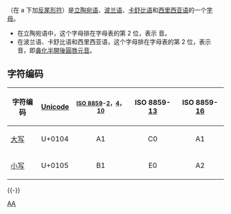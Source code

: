 {{Unreferenced|time=2017-12-27T09:00:17+00:00}}
{{Infobox alphabet|alphabet=拉丁|uuc=0104|ulc=0105}}
{{Unicode|'''Ą''', '''ą'''}}（在 a 下加[[反尾形符|反尾形符]]）是[[立陶宛语|立陶宛语]]、[[波兰语|波兰语]]、[[卡舒比语|卡舒比语]]和[[西里西亚语|西里西亚语]]的一个[[字母|字母]]。

*在立陶宛语中，这个字母排在字母表的第 2 位，表示 {{IPA|/aː/}} 音。
*在波兰语、卡舒比语和西里西亚语，这个字母排在字母表的第 2 位，表示 {{IPA|/ɔ̃/}} 音，即[[鼻化元音|鼻化]][[半開後圓唇元音|半開後圓唇元音]]。

== 字符编码 ==
{| class="wikitable"
!字符编码!![[Unicode|Unicode]]!!style="font-size:smaller"|[[ISO/IEC_8859|ISO 8859]]-[[ISO/IEC_8859-2|2]]，[[ISO/IEC_8859-4|4]]，[[ISO/IEC_8859-10|10]]!!ISO 8859-[[ISO/IEC_8859-13|13]]!!ISO 8859-[[ISO/IEC_8859-16|16]]
|-
|[[大寫字母|大写]] {{Unicode|Ą}}||U+0104||style="text-align:center;"|A1||style="text-align:center;"|C0||style="text-align:center;"|A1
|-
|[[小寫字母|小写]] {{Unicode|ą}}||U+0105||style="text-align:center;"|B1||style="text-align:center;"|E0||style="text-align:center;"|A2
|}
{{-}}
{{Latin alphabet}}
{{Alphabet lang|lt|pl|csb}}
{{Derived letters A|state=collapsed}}

[[Category:衍生拉丁字母|AĄ]]